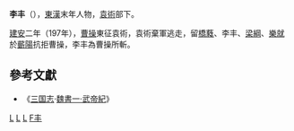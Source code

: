 {{Otheruses|subject=東漢末年人物|other=姓名作李豐的人物|李豐}}
'''李丰'''（{{bd|？||197年|catIdx=L}}），[[東漢|東漢]]末年人物，[[袁術|袁術]]部下。

[[建安_(东汉)|建安]]二年（197年），[[曹操|曹操]]東征袁術，袁術棄軍逃走，留[[橋蕤|橋蕤]]、李丰、[[梁綱|梁綱]]、[[樂就|樂就]]於[[蘄陽|蘄陽]]抗拒曹操，李丰為曹操所斬。

==參考文獻==
* 《[[三国志|三国志]]·[[s:三國志/卷01|魏書一·武帝紀]]》

[[Category:东汉军事人物|L]]
[[Category:三國军事人物|L]]
[[Category:三國被處決者|L]]
[[Category:李姓|F丰]]